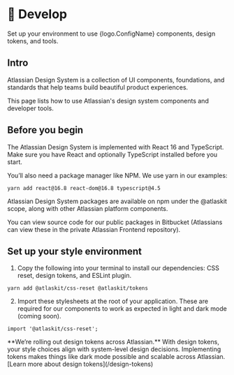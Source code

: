 
# 🤖 Develop

Set up your environment to use {logo.ConfigName} components, design tokens, and tools.


## Intro

Atlassian Design System is a collection of UI components, foundations, and standards that help teams build beautiful product experiences.

This page lists how to use Atlassian's design system components and developer tools.


## Before you begin

The Atlassian Design System is implemented with React 16 and TypeScript. Make sure you have React and optionally TypeScript installed before you start.

You’ll also need a package manager like NPM. We use yarn in our examples:

```node copy
yarn add react@16.8 react-dom@16.8 typescript@4.5
```

Atlassian Design System packages are available on npm under the @atlaskit scope, along with other Atlassian platform components. 

You can view source code for our public packages in Bitbucket (Atlassians can view these in the private Atlassian Frontend repository).


## Set up your style environment

1. Copy the following into your terminal to install our dependencies: CSS reset, design tokens, and ESLint plugin.

```node copy
yarn add @atlaskit/css-reset @atlaskit/tokens
```

2. Import these stylesheets at the root of your application. These are required for our components to work as expected in light and dark mode (coming soon).

```tsx copy
import '@atlaskit/css-reset';
```

<Callout type="info" emoji="ℹ️">
  **We’re rolling out design tokens across Atlassian.**
  With design tokens, your style choices align with system-level design decisions. Implementing tokens makes things like dark mode possible and scalable across Atlassian.
  [Learn more about design tokens](/design-tokens)
</Callout>